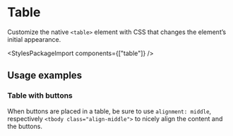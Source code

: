 
<Meta of={TableStories} />

# Table

<div className="lead">
  Customize the native <code>&lt;table&gt;</code> element with CSS that changes the element’s
  initial appearance.
</div>

<Canvas of={TableStories.Default} />
<div className="hide-col-default">
  <Controls of={TableStories.Default} />
</div>

<StylesPackageImport components={["table"]} />

## Usage examples

### Table with buttons

When buttons are placed in a table, be sure to use `alignment: middle`, respectively `<tbody class="align-middle">` to nicely align the content and the buttons.

<Canvas of={TableStories.TableWithButtons} />
